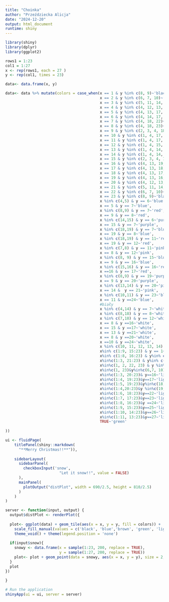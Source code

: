---
title: "Choinka"
author: "Przeździecka Alicja"
date: "2024-12-20"
output: html_document
runtime: shiny
---
```{r, message=FALSE, echo =FALSE}
library(shiny)
library(dplyr)
library(ggplot2)

rows1 = 1:23
col1 = 1:27
x <- rep(rows1, each = 27 )
y <- rep(col1, times = 23)

data<- data.frame(x, y)

data<- data %>% mutate(colors = case_when(x == 1 & y %in% c(8, 9)~'black',
                                          x == 2 & y %in% c(6, 7, 10)~'black',
                                          x == 3 & y %in% c(5, 11, 14, 15) ~'black',
                                          x == 4 & y %in% c(4, 12, 13, 16)~'black',
                                          x == 5 & y %in% c(4, 13, 17, 19, 20)~'black',
                                          x == 6 & y %in% c(4, 14, 17, 21)~'black',
                                          x == 7 & y %in% c(4, 18, 22)~'black',
                                          x == 8 & y %in% c(4, 18, 23)~'black',
                                          x == 9 & y %in% c(2, 3, 4, 18, 24)~'black',
                                          x == 10 & y %in% c(1, 4, 17, 25)~'black',
                                          x == 11 & y %in% c(1, 4, 17, 26)~'black',
                                          x == 12 & y %in% c(1, 4, 15, 16, 27)~'black',
                                          x == 13 & y %in% c(1, 4, 14, 26)~'black',
                                          x == 14 & y %in% c(1, 4, 14, 25)~'black',
                                          x == 15 & y %in% c(2, 3, 4, 14, 24)~'black',
                                          x == 16 & y %in% c(4, 13, 19, 23)~'black',
                                          x == 17 & y %in% c(4, 13, 18, 22)~'black',
                                          x == 18 & y %in% c(4, 13, 17, 18, 21)~'black',
                                          x == 19 & y %in% c(4, 13, 16, 19, 20)~'black',
                                          x == 20 & y %in% c(4, 12, 13, 15)~'black',
                                          x == 21 & y %in% c(5, 11, 14, 15)~'black',
                                          x == 22 & y %in% c(6, 7, 10)~'black',
                                          x == 23 & y %in% c(8, 9)~'black',
                                          x %in% c(4,5) & y == 6~'blue',
                                          x == 5 & y == 7~'blue',
                                          x %in% c(8,9) & y == 7~'red',
                                          x == 9 & y == 8~'red',
                                          x %in% c(14,15) & y == 6~'purple',
                                          x == 15 & y == 7~'purple',
                                          x %in% c(18,19) & y == 7~'blue',
                                          x == 19 & y == 8~'blue',
                                          x %in% c(18,19) & y == 11~'red',
                                          x == 19 & y == 12~'red',
                                          x %in% c(7,8) & y == 11~'pink',
                                          x == 8 & y == 12~'pink',
                                          x %in% c(8, 9) & y == 15~'blue',
                                          x == 9 & y == 16~'blue',
                                          x %in% c(15,16) & y == 16~'red',
                                          x ==16 & y == 17~'red',
                                          x %in% c(8,9) & y == 19~'purple',
                                          x == 9 & y == 20~'purple',
                                          x %in% c(13,14) & y == 20~'pink',
                                          x == 14 &  y == 21~'pink',
                                          x %in% c(10,11) & y == 23~'blue',
                                          x == 11 & y ==24~'blue',
                                          #biały
                                          x %in% c(4,14) & y == 7~'white',
                                          x %in% c(8,18) & y == 8~'white',
                                          x %in% c(7,18) & y == 12~'white',
                                          x == 8 & y ==16~'white',
                                          x == 15 & y ==17~'white',
                                          x == 13 & y ==21~'white',
                                          x == 8 & y ==20~'white',
                                          x ==10 & y ==24~'white',
                                          x %in% c(10, 11, 12, 13, 14) & y %in% c(2, 3)~'brown',
                                          x%in% c(1:9, 15:23) & y == 1~'lightblue',
                                          x%in% c(1:8, 16:23) & y%in% c(2, 3)~'lightblue',
                                          x%in%c(1:3, 21:23) & y%in% c(4, 12, 13)~'lightblue',
                                          x%in%c(1, 2, 22, 23) & y %in%c(5,11, 14, 15)~'lightblue',
                                          x%in%c(1, 23)&y%in%c(6,7, 10)~'lightblue',
                                          x%in%c(1:3, 20:23)& y==16~'lightblue',
                                          x%in%c(1:4, 19:23)&y==17~'lightblue',
                                          x%in%c(1:5, 19:23)&y%in%c(18, 21)~'lightblue',
                                          x%in%c(1:4,20:23)&y %in%c(19, 20)~'lightblue',
                                          x%in%c(1:6, 18:23)&y==22~'lightblue',
                                          x%in%c(1:7, 17:23)&y==23~'lightblue',
                                          x%in%c(1:8, 16:23)&y ==24~'lightblue',
                                          x%in%c(1:9, 15:23)&y==25~'lightblue',
                                          x%in%c(1:10, 14:23)&y==26~'lightblue',
                                          x%in%c(1:11, 13:23)&y==27~'lightblue',
                                          TRUE~'green'
                                          
))

ui <- fluidPage(
    titlePanel(shiny::markdown(
      "**Merry Christmas!!**")),
    
    sidebarLayout(
      sidebarPanel(
        checkboxInput('snow',
                        "Let it snow!!", value = FALSE)
      ),
      mainPanel(
        plotOutput("distPlot", width = 690/2.5, height = 810/2.5)
      )
    )
)

server <- function(input, output) {
  output$distPlot <- renderPlot({
  
  plot<- ggplot(data) + geom_tile(aes(x = x, y = y, fill = colors)) +
    scale_fill_manual(values = c('black', 'blue','brown', 'green', 'lightblue', 'pink', 'purple','red', 'white')) +
    theme_void() + theme(legend.position = 'none')
  
  if(input$snow){
    snowy <- data.frame(x = sample(1:23, 200, replace = TRUE),
                        y = sample(1:27, 200, replace = TRUE))
    plot<- plot + geom_point(data = snowy, aes(x = x, y = y), size = 2, color = 'white', alpha = 0.8)
  }
  plot
})
    
}

# Run the application 
shinyApp(ui = ui, server = server)
```

